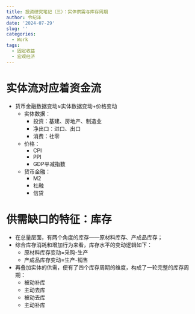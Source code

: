 ```yaml
---
title: 投资研究笔记（三）：实体供需与库存周期
author: 令纪泽
date: '2024-07-29'
slug: ''
categories:
  - Work
tags:
  - 固定收益
  - 宏观经济
---
```


# 实体流对应着资金流

- 货币金融数据变动≈实体数据变动+价格变动
  - 实体数据：
    - 投资：基建、房地产、制造业
    - 净出口：进口、出口
    - 消费：社零
  - 价格：
    - CPI
    - PPI
    - GDP平减指数
  - 货币金融：
    - M2
    - 社融
    - 信贷
    
# 供需缺口的特征：库存
- 在总量层面，有两个角度的库存——原材料库存、产成品库存；
- 综合库存消耗和增加行为来看，库存水平的变动逻辑如下：
  - 原材料库存变动=采购-生产
  - 产成品库存变动=生产-销售
  
- 再叠加实体的供需，便有了四个库存周期的维度，构成了一轮完整的库存周期：
  - 被动补库
  - 主动去库
  - 被动去库
  - 主动补库
